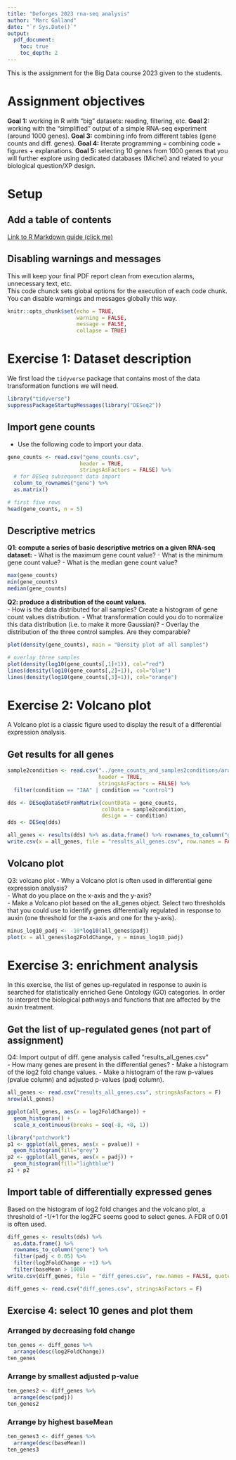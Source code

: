 ```yaml
---
title: "Deforges 2023 rna-seq analysis"
author: "Marc Galland"
date: "`r Sys.Date()`"
output: 
  pdf_document:
    toc: true
    toc_depth: 2
---
```


This is the assignment for the Big Data course 2023 given to the students. 

# Assignment objectives

__Goal 1:__ working in R with “big” datasets: reading, filtering, etc.
__Goal 2:__ working with the "simplified" output of a simple RNA-seq experiment (around 1000 genes). 
__Goal 3:__ combining info from different tables (gene counts and diff. genes). 
__Goal 4:__ literate programming = combining code + figures + explanations.
__Goal 5:__ selecting 10 genes from 1000 genes that you will further explore using dedicated databases (Michel) and related to your biological question/XP design.  

# Setup 

## Add a table of contents

[Link to R Markdown guide (click me)](https://bookdown.org/yihui/rmarkdown/pdf-document.html)

## Disabling warnings and messages
This will keep your final PDF report clean from execution alarms, unnecessary text, etc.  
This code chunck sets global options for the execution of each code chunk. You can disable warnings and messages globally this way. 

```r
knitr::opts_chunk$set(echo = TRUE, 
                      warning = FALSE, 
                      message = FALSE, 
                      collapse = TRUE)
```

\newpage

# Exercise 1: Dataset description

We first load the `tidyverse` package that contains most of the data transformation functions we will need. 
```r
library("tidyverse") 
suppressPackageStartupMessages(library("DESeq2"))
```


## Import gene counts 
- Use the following code to import your data.
```r
gene_counts <- read.csv("gene_counts.csv", 
                       header = TRUE, 
                       stringsAsFactors = FALSE) %>% 
  # for DESeq subsequent data import 
  column_to_rownames("gene") %>% 
  as.matrix()

# first five rows
head(gene_counts, n = 5)
```

## Descriptive metrics
**Q1: compute a series of basic descriptive metrics on a given RNA-seq dataset:**
- What is the maximum gene count value? 
- What is the minimum gene count value?
- What is the median gene count value?
```r
max(gene_counts)
min(gene_counts)
median(gene_counts)
```

**Q2: produce a distribution of the count values.**   
- How is the data distributed for all samples? Create a histogram of gene count values distribution. 
- What transformation could you do to normalize this data distribution (i.e. to make it more Gaussian)?
- Overlay the distribution of the three control samples. Are they comparable?

```r
plot(density(gene_counts), main = "Density plot of all samples")

# overlay three samples
plot(density(log10(gene_counts[,1]+1)), col="red")
lines(density(log10(gene_counts[,2]+1)), col="blue")
lines(density(log10(gene_counts[,3]+1)), col="orange")
```

# Exercise 2: Volcano plot

A Volcano plot is a classic figure used to display the result of a differential expression analysis.

## Get results for all genes
```r
sample2condition <- read.csv("../gene_counts_and_samples2conditions/arabidopsis_root_hormones_sample2conditions.csv", 
                             header = TRUE, 
                             stringsAsFactors = FALSE) %>% 
  filter(condition == "IAA" | condition == "control")
```


```r
dds <- DESeqDataSetFromMatrix(countData = gene_counts, 
                              colData = sample2condition, 
                              design = ~ condition)
dds <- DESeq(dds)
```

```r
all_genes <- results(dds) %>% as.data.frame() %>% rownames_to_column("gene") %>% filter(baseMean > median(baseMean))
write.csv(x = all_genes, file = "results_all_genes.csv", row.names = FALSE)
```

## Volcano plot

Q3: volcano plot
- Why a Volcano plot is often used in differential gene expression analysis?   
- What do you place on the x-axis and the y-axis?  
- Make a Volcano plot based on the all_genes object. Select two thresholds that you could use to identify genes differentially regulated in response to auxin (one threshold for the x-axis and one for the y-axis).

```r
minus_log10_padj <- -10*log10(all_genes$padj)
plot(x = all_genes$log2FoldChange, y = minus_log10_padj)
```


# Exercise 3: enrichment analysis

In this exercise, the list of genes up-regulated in response to auxin is searched for statistically enriched Gene Ontology (GO) categories. In order to interpret the 
biological pathways and functions that are affected by the auxin treatment. 

## Get the list of up-regulated genes (not part of assignment)

Q4: Import output of diff. gene analysis called "results_all_genes.csv"  
- How many genes are present in the differential genes?
- Make a histogram of the log2 fold change values. 
- Make a histogram of the raw p-values (pvalue column) and adjusted p-values (padj column). 

```r
all_genes <- read.csv("results_all_genes.csv", stringsAsFactors = F)
nrow(all_genes)
```
```r
ggplot(all_genes, aes(x = log2FoldChange)) +
  geom_histogram() +
  scale_x_continuous(breaks = seq(-8, +8, 1))
```
```r
library("patchwork")
p1 <- ggplot(all_genes, aes(x = pvalue)) +
  geom_histogram(fill="grey")
p2 <- ggplot(all_genes, aes(x = padj)) +
  geom_histogram(fill="lightblue")
p1 + p2
```


## Import table of differentially expressed genes

Based on the histogram of log2 fold changes and the volcano plot, a threshold of -1/+1 for the log2FC seems good to select genes. 
A FDR of 0.01 is often used.
```r
diff_genes <- results(dds) %>% 
  as.data.frame() %>% 
  rownames_to_column("gene") %>% 
  filter(padj < 0.05) %>% 
  filter(log2FoldChange > +1) %>% 
  filter(baseMean > 1000)
write.csv(diff_genes, file = "diff_genes.csv", row.names = FALSE, quote = FALSE)

diff_genes <- read.csv("diff_genes.csv", stringsAsFactors = F)
```


## Exercise 4: select 10 genes and plot them

### Arranged by decreasing fold change
```r
ten_genes <- diff_genes %>% 
  arrange(desc(log2FoldChange))
ten_genes
```
### Arrange by smallest adjusted p-value
```r
ten_genes2 <- diff_genes %>% 
  arrange(desc(padj))
ten_genes2
```
### Arrange by highest baseMean

```r
ten_genes3 <- diff_genes %>% 
  arrange(desc(baseMean))
ten_genes3
```

